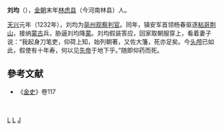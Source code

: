'''刘均'''（{{bd||？|1232年|catIdx=L刘}}），[[金朝|金朝]]末年[[林虑县|林虑县]]（今河南林县）人。

[[天兴_(金朝)|天兴]]元年（1232年），刘均为[[亳州|亳州]][[观察使|观察]][[判官|判官]]。同年，镇安军首领杨春驱逐[[粘哥荆山|粘哥荆山]]，接纳[[蒙古|蒙古]]兵，胁逼刘均降[[大蒙古国|蒙]]。刘均假装答应，回家取朝服穿上，看着妻子说：“我起身刀笔吏，仰荷上知，始列朝著，又佐大籓，死亦足矣。今[[头颅|头颅]]已如此，假使有十年寿，何以见[[金宣宗|先帝]]于地下乎。”随即仰药而死。

==參考文献==
*《[[金史|金史]]》卷117
[[Category:金朝官员|L]]
[[Category:金朝自杀人物|L]]
[[Category:刘姓|J]]

　　